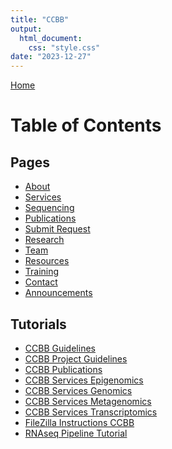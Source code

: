 ```yaml
---
title: "CCBB"
output: 
  html_document:
    css: "style.css"
date: "2023-12-27"
---
```



<a href="index.html" class="home-button">Home</a>


# Table of Contents

## Pages

- [About](subpages/about.html)
- [Services](subpages/services.html)
- [Sequencing](subpages/sequencing.html)
- [Publications](subpages/publications.html)
- [Submit Request](subpages/submit_request.html)
- [Research](subpages/research.html)
- [Team](subpages/team.html)
- [Resources](subpages/resources.html)
- [Training](subpages/training.html)
- [Contact](subpages/contact.html)
- [Announcements](subpages/announcements.html)

## Tutorials

- [CCBB Guidelines](tutorials/CCBB_guidelines.html)
- [CCBB Project Guidelines](tutorials/CCBB_project_guidelines.html)
- [CCBB Publications](tutorials/CCBB_publications.html)
- [CCBB Services Epigenomics](tutorials/CCBB_services_epigenomics.html)
- [CCBB Services Genomics](tutorials/CCBB_services_genomics.html)
- [CCBB Services Metagenomics](tutorials/CCBB_services_metagenomics.html)
- [CCBB Services Transcriptomics](tutorials/CCBB_services_transcriptomics.html)
- [FileZilla Instructions CCBB](tutorials/FileZilla_Instructions_CCBB.html)
- [RNAseq Pipeline Tutorial](tutorials/rnaseqpipeline.html)